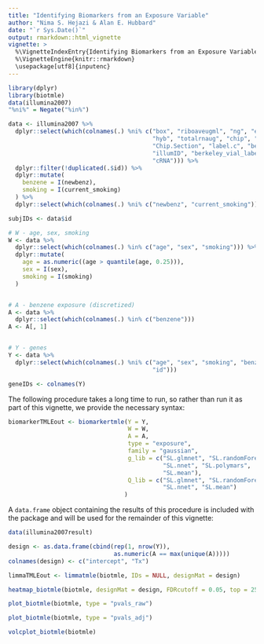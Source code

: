 ```yaml
---
title: "Identifying Biomarkers from an Exposure Variable"
author: "Nima S. Hejazi & Alan E. Hubbard"
date: "`r Sys.Date()`"
output: rmarkdown::html_vignette
vignette: >
  %\VignetteIndexEntry{Identifying Biomarkers from an Exposure Variable}
  %\VignetteEngine{knitr::rmarkdown}
  \usepackage[utf8]{inputenc}
---
```


```r
library(dplyr)
library(biotmle)
data(illumina2007)
"%ni%" = Negate("%in%")

data <- illumina2007 %>%
  dplyr::select(which(colnames(.) %ni% c("box", "riboaveugml", "ng", "exclude",
                                         "hyb", "totalrnaug", "chip", "Chip.Id",
                                         "Chip.Section", "label.c", "benzene",
                                         "illumID", "berkeley_vial_label",
                                         "cRNA"))) %>%
  dplyr::filter(!duplicated(.$id)) %>%
  dplyr::mutate(
    benzene = I(newbenz),
    smoking = I(current_smoking)
  ) %>%
  dplyr::select(which(colnames(.) %ni% c("newbenz", "current_smoking")))

subjIDs <- data$id
```

```r
# W - age, sex, smoking
W <- data %>%
  dplyr::select(which(colnames(.) %in% c("age", "sex", "smoking"))) %>%
  dplyr::mutate(
    age = as.numeric((age > quantile(age, 0.25))),
    sex = I(sex),
    smoking = I(smoking)
  )


# A - benzene exposure (discretized)
A <- data %>%
  dplyr::select(which(colnames(.) %in% c("benzene")))
A <- A[, 1]


# Y - genes
Y <- data %>%
  dplyr::select(which(colnames(.) %ni% c("age", "sex", "smoking", "benzene",
                                         "id")))

geneIDs <- colnames(Y)
```

The following procedure takes a long time to run, so rather than run it as part
of this vignette, we provide the necessary syntax:
```r
biomarkerTMLEout <- biomarkertmle(Y = Y,
                                  W = W,
                                  A = A,
                                  type = "exposure",
                                  family = "gaussian",
                                  g_lib = c("SL.glmnet", "SL.randomForest",
                                            "SL.nnet", "SL.polymars",
                                            "SL.mean"),
                                  Q_lib = c("SL.glmnet", "SL.randomForest",
                                            "SL.nnet", "SL.mean")
                                 )
```

A `data.frame` object containing the results of this procedure is included with
the package and will be used for the remainder of this vignette:
```r
data(illumina2007result)
```

```r
design <- as.data.frame(cbind(rep(1, nrow(Y)),
                              as.numeric(A == max(unique(A)))))
colnames(design) <- c("intercept", "Tx")

limmaTMLEout <- limmatmle(biotmle, IDs = NULL, designMat = design)
```

```r
heatmap_biotmle(biotmle, designMat = design, FDRcutoff = 0.05, top = 25)
```

```r
plot_biotmle(biotmle, type = "pvals_raw")

plot_biotmle(biotmle, type = "pvals_adj")
```

```r
volcplot_biotmle(biotmle)
```
